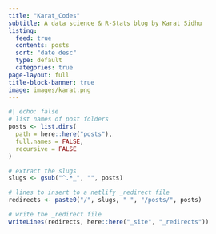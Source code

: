 ```yaml
---
title: "Karat_Codes"
subtitle: A data science & R-Stats blog by Karat Sidhu
listing:
  feed: true
  contents: posts
  sort: "date desc"
  type: default
  categories: true
page-layout: full
title-block-banner: true
image: images/karat.png
---
```


```r
#| echo: false
# list names of post folders
posts <- list.dirs(
  path = here::here("posts"),
  full.names = FALSE,
  recursive = FALSE
)

# extract the slugs
slugs <- gsub("^.*_", "", posts)

# lines to insert to a netlify _redirect file
redirects <- paste0("/", slugs, " ", "/posts/", posts)

# write the _redirect file
writeLines(redirects, here::here("_site", "_redirects"))
```

